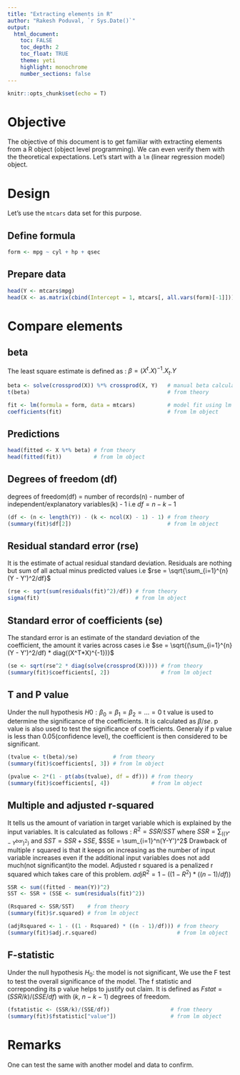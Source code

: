 ```yaml
---
title: "Extracting elements in R"
author: "Rakesh Poduval, `r Sys.Date()`"
output:
  html_document: 
    toc: FALSE
    toc_depth: 2
    toc_float: TRUE
    theme: yeti
    highlight: monochrome
    number_sections: false
---
```


```r
knitr::opts_chunk$set(echo = T)
```

# Objective
The objective of this document is to get familiar with extracting elements from a R object (object level programming). We can even verify them with the theoretical expectations. Let's start with a `lm` (linear regression model) object.

# Design
Let's use the `mtcars` data set for this purpose.

## Define formula

```r
form <- mpg ~ cyl + hp + qsec
```

## Prepare data

```r
head(Y <- mtcars$mpg)
head(X <- as.matrix(cbind(Intercept = 1, mtcars[, all.vars(form)[-1]])))
```

# Compare elements

## beta

The least square estimate is defined as : $β = (X^t.X)^{-1}.X_t.Y$

```r
beta <- solve(crossprod(X)) %*% crossprod(X, Y)   # manual beta calculation from theory
t(beta)                                           # from theory

fit <- lm(formula = form, data = mtcars)          # model fit using lm function
coefficients(fit)                                 # from lm object
```

## Predictions

```r
head(fitted <- X %*% beta) # from theory
head(fitted(fit))          # from lm object
```

## Degrees of freedom (df)
degrees of freedom(df) = number of records(n) - number of independent/explanatory variables(k) - 1 
i.e $df = n-k-1$

```r
(df <- (n <- length(Y)) - (k <- ncol(X) - 1) - 1) # from theory
(summary(fit)$df[2])                              # from lm object
```

## Residual standard error (rse) 
It is the estimate of actual residual standard deviation. Residuals are nothing but sum of all actual minus predicted values 
i.e $rse = \sqrt{\sum_{i=1}^{n}(Y - Y')^2/df}$

```r
(rse <- sqrt(sum(residuals(fit)^2)/df)) # from theory
sigma(fit)                              # from lm object
```

## Standard error of coefficients (se)
The standard error is an estimate of the standard deviation of the coefficient, the amount it varies across cases 
i.e $se = \sqrt{(\sum_{i=1}^{n}(Y - Y')^2/df) * diag((X^T*X)^{-1})}$

```r
(se <- sqrt(rse^2 * diag(solve(crossprod(X))))) # from theory
(summary(fit)$coefficients[, 2])                # from lm object
```

## T and P value 
Under the null hypothesis $H0 : \beta_0 = \beta_1 = \beta_2 = ... = 0$ 
t value is used to determine the significance of the coefficients. It is calculated as $\beta/se$. p value is also used to test the significance of coefficients. Generaly if p value is less than 0.05(confidence level), the coefficient is then considered to be significant.

```r
(tvalue <- t(beta)/se)           # from theory
(summary(fit)$coefficients[, 3]) # from lm object

(pvalue <- 2*(1 - pt(abs(tvalue), df = df))) # from theory
(summary(fit)$coefficients[, 4])             # from lm object
```

## Multiple and adjusted r-squared
It tells us the amount of variation in target variable which is explained by the input variables. It is calculated as follows :
$R^2 = SSR/ SST$ where $SSR = \sum_((Y' - Y^{bar})^2)$ and $SST = SSR + SSE$, $SSE = \sum_{i=1}^n(Y-Y')^2$
Drawback of multiple r squared is that it keeps on increasing as the number of input variable increases even if the additional input variables does not add much(not significant)to the model. Adjusted r squared is a penalized r squared which takes care of this problem.
$adjR^2 = 1 - ((1 - R^2) * ((n-1)/df))$

```r
SSR <- sum((fitted - mean(Y))^2)
SST <- SSR + (SSE <- sum(residuals(fit)^2))

(Rsquared <- SSR/SST)    # from theory
(summary(fit)$r.squared) # from lm object

(adjRsquared <- 1 - ((1 - Rsquared) * ((n - 1)/df))) # from theory
(summary(fit)$adj.r.squared)                         # from lm object
```

## F-statistic
Under the null hypothesis $H_0 :$ the model is not significant, We use the F test to test the overall significance of the model. The f statistic and correponding its p value helps to justify out claim. It is defined as 
$Fstat  = (SSR/k)/(SSE/df)$ with ($k$, $n - k - 1$) degrees of freedom.

```r
(fstatistic <- (SSR/k)/(SSE/df))                   # from theory
(summary(fit)$fstatistic["value"])                 # from lm object
```

# Remarks
One can test the same with another model and data to confirm.
